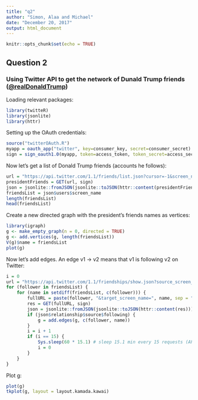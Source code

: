 ```yaml
---
title: "q2"
author: "Simon, Alaa and Michael"
date: "December 20, 2017"
output: html_document
---
```


```r
knitr::opts_chunk$set(echo = TRUE)
```

## Question 2

### Using Twitter API to get the network of Dunald Trump friends ([@realDonaldTrump](https://twitter.com/realDonaldTrump))

Loading relevant packages: 
```r
library(twitteR)
library(jsonlite)
library(httr)
```

Setting up the OAuth credentials:
```r
source("twitterOAuth.R")
myapp = oauth_app("twitter", key=consumer_key, secret=consumer_secret)
sign = sign_oauth1.0(myapp, token=access_token, token_secret=access_secret)
```

Now let's get a list of Donald Trump friends (accounts he follows):
```r
url = "https://api.twitter.com/1.1/friends/list.json?cursor=-1&screen_name=realDonaldTrump&count=50"
presidentFriends = GET(url, sign)
json = jsonlite::fromJSON(jsonlite::toJSON(httr::content(presidentFriends)))
friendsList = json$users$screen_name
length(friendsList)
head(friendsList)
```

Create a new directed graph with the president's friends names as vertices:
```r
library(igraph)
g <- make_empty_graph(n = 0, directed = TRUE)
g <- add.vertices(g, length(friendsList))
V(g)$name = friendsList
plot(g)
```


Now let's add edges. An edge v1 -> v2 means that v1 is following v2 on Twitter:
```r
i = 0
url = "https://api.twitter.com/1.1/friendships/show.json?source_screen_name="
for (follower in friendsList) {
    for (name in setdiff(friendsList, c(follower))) {
        fullURL = paste(follower, "&target_screen_name=", name, sep = "")
        res = GET(fullURL, sign)
        json = jsonlite::fromJSON(jsonlite::toJSON(httr::content(res)))
        if (json$relationship$source$following) {
            g = add.edges(g, c(follower, name))
        }
        i = i + 1
        if (i == 15) {
            Sys.sleep(60 * 15.1) # sleep 15.1 min every 15 requests (API constraint :/)
            i = 0
        }
    }
}
```

Plot g:
```r
plot(g)
tkplot(g, layout = layout.kamada.kawai)
```








